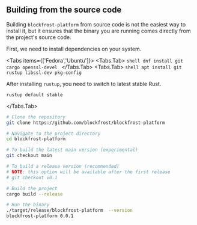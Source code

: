 
## Building from the source code

Building `blockfrost-platform` from source code is not the easiest way to
install it, but it ensures that the binary you are running comes directly
from the project's source code.

First, we need to install dependencies on your system.

<Tabs items={['Fedora','Ubuntu']}>
  <Tabs.Tab>
    ```shell
    dnf install git cargo openssl-devel
    ```
  </Tabs.Tab>
  <Tabs.Tab>
    ```shell
    apt install git rustup libssl-dev pkg-config
    ```

After installing `rustup`, you need to switch to latest stable Rust.

```shell
rustup default stable
```

  </Tabs.Tab>
</Tabs>

```bash
# Clone the repository
git clone https://github.com/blockfrost/blockfrost-platform

# Navigate to the project directory
cd blockfrost-platform

# To build the latest main version (experimental)
git checkout main

# To build a release version (recommended)
# NOTE: this option will be available after the first release
# git checkout v0.1

# Build the project
cargo build --release

# Run the binary
./target/release/blockfrost-platform  --version
blockfrost-platform 0.0.1
```
